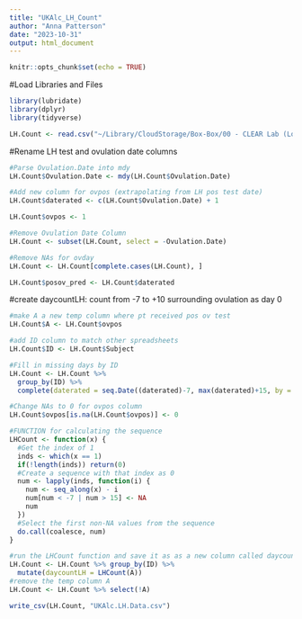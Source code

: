 ```yaml
---
title: "UKAlc_LH_Count"
author: "Anna Patterson"
date: "2023-10-31"
output: html_document
---
```


```r
knitr::opts_chunk$set(echo = TRUE)
```

#Load Libraries and Files
```r
library(lubridate)
library(dplyr)
library(tidyverse)

LH.Count <- read.csv("~/Library/CloudStorage/Box-Box/00 - CLEAR Lab (Locked Folders)/02 - Data Management, Analysis, and Papers/Studies_Projects/UKALC/02_datasets/UKALC_HORM/01_raw_data/Ovulation_Dates.csv")
```

#Rename LH test and ovulation date columns 
```r
#Parse Ovulation.Date into mdy 
LH.Count$Ovulation.Date <- mdy(LH.Count$Ovulation.Date)

#Add new column for ovpos (extrapolating from LH pos test date)
LH.Count$daterated <- c(LH.Count$Ovulation.Date) + 1 

LH.Count$ovpos <- 1 

#Remove Ovulation Date Column 
LH.Count <- subset(LH.Count, select = -Ovulation.Date)

#Remove NAs for ovday 
LH.Count <- LH.Count[complete.cases(LH.Count), ]    

LH.Count$posov_pred <- LH.Count$daterated
```

#create daycountLH: count from -7 to +10 surrounding ovulation as day 0
```r

#make A a new temp column where pt received pos ov test
LH.Count$A <- LH.Count$ovpos

#add ID column to match other spreadsheets 
LH.Count$ID <- LH.Count$Subject

#Fill in missing days by ID 
LH.Count <- LH.Count %>% 
  group_by(ID) %>%
  complete(daterated = seq.Date((daterated)-7, max(daterated)+15, by = "day"))

#Change NAs to 0 for ovpos column 
LH.Count$ovpos[is.na(LH.Count$ovpos)] <- 0

#FUNCTION for calculating the sequence
LHCount <- function(x) {
  #Get the index of 1
  inds <- which(x == 1)
  if(!length(inds)) return(0) 
  #Create a sequence with that index as 0
  num <- lapply(inds, function(i) {
    num <- seq_along(x) - i
    num[num < -7 | num > 15] <- NA 
    num
  })
  #Select the first non-NA values from the sequence
  do.call(coalesce, num)
}

#run the LHCount function and save it as as a new column called daycountLH
LH.Count <- LH.Count %>% group_by(ID) %>% 
  mutate(daycountLH = LHCount(A))
#remove the temp column A
LH.Count <- LH.Count %>% select(!A)

write_csv(LH.Count, "UKAlc.LH.Data.csv")

```

